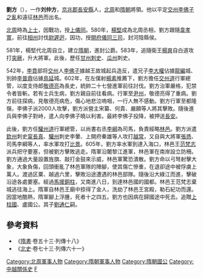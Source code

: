{{For|东汉司徒司空|劉方 (東漢)}} 
'''劉方'''（{{bd|？||605年||catIdx=L}}），一作'''刘仲方'''，[[京兆郡|京兆郡]][[長安縣|長安縣]]人，[[北周|北周]]和[[隋朝|隋朝]]將領。他以平定[[交州|交州]][[前李朝|李佛子之亂]]和遠征[[林邑|林邑]]而出名。

[[北周|北周]]時為[[上士|上士]]，因戰功，授[[上儀同|上儀同]]。580年，[[楊堅|楊堅]]成為北周丞相，劉方跟隨[[韋孝寬|韋孝寬]]，前往[[相州|相州]]討伐[[尉遲迥|尉遲迥]]，因功，授[[開府儀同三司|開府儀同三司]]，封河陰縣侯。

581年，楊堅代北周自立，建立[[隋朝|隋朝]]，進封公爵。583年，追隨衛王[[楊爽|楊爽]]自白道攻打[[突厥|突厥]]，升大將軍。此後，歷任[[甘州|甘州]][[刺史|刺史]]、[[瓜州|瓜州]]刺史。

542年，[[李賁|李賁]]部将[[交州|交州]]人[[李佛子|李佛子]]據越王故城起兵造反，遣兄子[[李大權|李大權]]佔據[[龍編|龍編]]城、別帥[[李普鼎|李普鼎]]佔據[[鳥延|鳥延]]城。602年，在左僕射[[楊素|楊素]]推薦下，劉方擔任[[交州道|交州道]]行軍總管，以度支侍郎[[敬德亮|敬德亮]]為長史，統帥二十七營進軍前往討伐。劉方治軍嚴格，犯禁令者皆斬。若有士兵生病，劉方親自前往看病。行軍至[[尹州|尹州]]，敬德亮得了重病。劉方前往探病，見敬德亮病危，傷心地悲泣嗚咽，一行人無不感動。劉方行軍至都隆嶺，李佛子派2000人攻擊，劉方派營主宋纂、何貴、嚴願等人將其擊敗。隨後進兵與李佛子對峙，遣人向李佛子曉以利害。最終李佛子投降，被押送[[長安|長安]]。

此後，劉方任[[驩州道|驩州道]]行軍總管，以尚書右丞[[李綱|李綱]]為司馬，負責經略[[林邑|林邑]]。劉方派遣[[欽州|欽州]]刺史[[甯長真|甯長真]]、[[驩州|驩州]]刺史李暈、上開府秦雄等人攻打[[越常|越常]]，又自與大將軍[[張愻|張愻]]、司馬李綱等人，率水軍攻打[[比景|比景]]。605年，劉方率水軍到達入海口，林邑王[[范梵志|范梵志]]派兵把守要塞，但被劉方擊敗逃走。隋軍沿闍黎江進軍，林邑軍在南岸設立防柵。劉方通過大量設置旌旗、敲打金鼓來示威，林邑軍驚恐潰散。劉方命以弓弩射擊大象，大象負傷，回頭衝亂了林邑軍隊的陣腳，使其傷亡慘重，在退卻途中被俘虜上萬人。渡過区粟、越過六里，擊敗沿途遭遇的林邑部隊。隨後沿大綠江而進，擊破沿途各處要塞。經過[[馬援銅柱|馬援銅柱]]，又南進八日，到達林邑國的國都。林邑王范梵志棄城逃往海上。隋軍自林邑王廟中掠得了金人，洗劫了林邑王宮殿，勒石紀功而還。因當地酷熱，隋軍腳上浮腫，死者十之四五。劉方也因病在歸國途中死去。追贈[[上柱國|上柱國]]、盧國公。其子[[劉通仁|劉通仁]]嗣。

==參考資料==
*《[[隋書|隋書]]·卷五十三·列傳十八》
*《[[北史|北史]]·卷七十三·列傳六十一》

[[Category:北周軍事人物|Category:北周軍事人物]]
[[Category:隋朝軍事人物|Category:隋朝軍事人物]]
[[Category:隋朝國公|Category:隋朝國公]]
[[Category:中越關係史|Category:中越關係史]]
[[Category:劉姓|F]]
